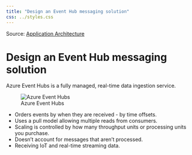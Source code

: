 ```yaml
---
title: "Design an Event Hub messaging solution"
css: ../styles.css
---
```


Source: [Application Architecture](https://microsoftlearning.github.io/AZ-305-DesigningMicrosoftAzureInfrastructureSolutions/Instructions/CaseStudy/06-Apparchitecture.html)

# Design an Event Hub messaging solution
Azure Event Hubs is a fully managed, real-time data ingestion service.

![Azure Event Hubs](../images/azure-event-hubs.png)

- Orders events by when they are received - by time offsets.
- Uses a pull model allowing multiple reads from consumers.
- Scaling is controlled by how many throughput units or processing units you purchase.
- Doesn't account for messages that aren't processed.
- Receiving IoT and real-time streaming data.
